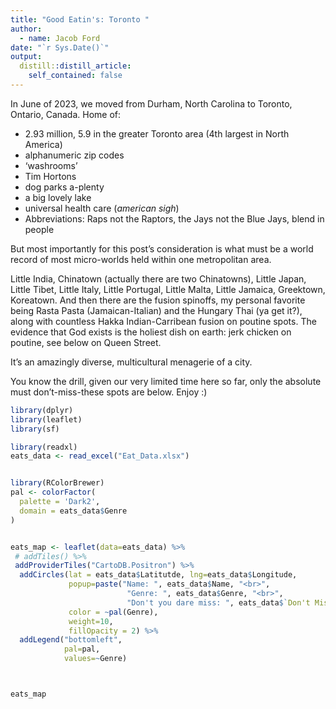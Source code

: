 ```yaml
---
title: "Good Eatin's: Toronto "
author:
  - name: Jacob Ford
date: "`r Sys.Date()`"
output:
  distill::distill_article:
    self_contained: false
---
```


In June of 2023, we moved from Durham, North Carolina to Toronto, Ontario, Canada. Home of:

- 2.93 million, 5.9 in the greater Toronto area (4th largest in North America)
- alphanumeric zip codes
- 'washrooms' 
- Tim Hortons
- dog parks a-plenty
- a big lovely lake
- universal health care (*american sigh*)
- Abbreviations: Raps not the Raptors, the Jays not the Blue Jays, blend in people

But most importantly for this post's consideration is what must be a world record of most micro-worlds held within one metropolitan area. 

Little India, Chinatown (actually there are two Chinatowns), Little Japan, Little Tibet, Little Italy, Little Portugal, Little Malta, Little Jamaica, Greektown, Koreatown. And then there are the fusion spinoffs, my personal favorite being Rasta Pasta (Jamaican-Italian) and the Hungary Thai (ya get it?), along with countless Hakka Indian-Carribean fusion on poutine spots. The evidence that God exists is the holiest dish on earth: jerk chicken on poutine, see below on Queen Street. 

It's an amazingly diverse, multicultural menagerie of a city. 



You know the drill, given our very limited time here so far, only the absolute must don't-miss-these spots are below. Enjoy :) 





```r
library(dplyr)
library(leaflet)
library(sf)

library(readxl)
eats_data <- read_excel("Eat_Data.xlsx")



```

```r
library(RColorBrewer)
pal <- colorFactor(
  palette = 'Dark2',
  domain = eats_data$Genre
)


eats_map <- leaflet(data=eats_data) %>%
 # addTiles() %>%
 addProviderTiles("CartoDB.Positron") %>%
  addCircles(lat = eats_data$Latitutde, lng=eats_data$Longitude,
             popup=paste("Name: ", eats_data$Name, "<br>",
                          "Genre: ", eats_data$Genre, "<br>",
                          "Don't you dare miss: ", eats_data$`Don't Miss:`),
             color = ~pal(Genre),
             weight=10,
             fillOpacity = 2) %>%
  addLegend("bottomleft",
            pal=pal,
            values=~Genre)



eats_map
```




